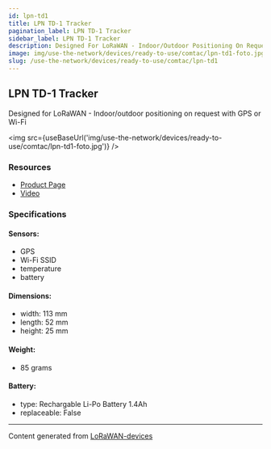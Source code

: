 ```yaml
---
id: lpn-td1
title: LPN TD-1 Tracker
pagination_label: LPN TD-1 Tracker
sidebar_label: LPN TD-1 Tracker
description: Designed For LoRaWAN - Indoor/Outdoor Positioning On Request With GPS Or Wifi
image: img/use-the-network/devices/ready-to-use/comtac/lpn-td1-foto.jpg
slug: /use-the-network/devices/ready-to-use/comtac/lpn-td1
---
```



## LPN TD-1 Tracker

Designed for LoRaWAN - Indoor/outdoor positioning on request with GPS or Wi-Fi

<img src={useBaseUrl('img/use-the-network/devices/ready-to-use/comtac/lpn-td1-foto.jpg')} />

### Resources

- [Product Page](https://www.comtac.ch/en/products/tracking/tracker/lpn-td-1-tracker.html)
- [Video](https://www.youtube.com/watch?v=MYK1AK2qeBk)

### Specifications

#### Sensors:

- GPS
- Wi-Fi SSID
- temperature
- battery

#### Dimensions:

- width: 113 mm
- length: 52 mm
- height: 25 mm

#### Weight:

- 85 grams

#### Battery:

- type: Rechargable Li-Po Battery 1.4Ah
- replaceable: False

---

Content generated from [LoRaWAN-devices](https://github.com/TheThingsNetwork/lorawan-devices)

